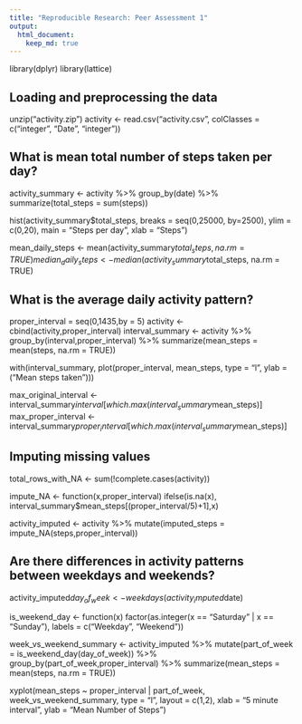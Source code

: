 ```yaml
---
title: "Reproducible Research: Peer Assessment 1"
output: 
  html_document:
    keep_md: true
---
```

library(dplyr)
library(lattice)

## Loading and preprocessing the data
unzip("activity.zip")
activity <- read.csv("activity.csv", colClasses = c("integer", "Date", "integer"))


## What is mean total number of steps taken per day?
activity_summary <- activity %>% 
                      group_by(date) %>% 
                      summarize(total_steps = sum(steps))
                      
hist(activity_summary$total_steps, 
      breaks = seq(0,25000, by=2500), 
      ylim = c(0,20), 
      main = "Steps per day", 
      xlab = "Steps")

mean_daily_steps <- mean(activity_summary$total_steps, na.rm = TRUE)
median_daily_steps <- median(activity_summary$total_steps, na.rm = TRUE)

## What is the average daily activity pattern?
proper_interval = seq(0,1435,by = 5)
activity <- cbind(activity,proper_interval)
interval_summary <- activity %>%
                      group_by(interval,proper_interval) %>%
                      summarize(mean_steps = mean(steps, na.rm = TRUE)) 
                      
with(interval_summary, plot(proper_interval, mean_steps, type = "l", ylab = ("Mean steps taken")))

max_original_interval <- interval_summary$interval[which.max(interval_summary$mean_steps)]
max_proper_interval <- interval_summary$proper_interval[which.max(interval_summary$mean_steps)]

## Imputing missing values
total_rows_with_NA <- sum(!complete.cases(activity))

impute_NA <- function(x,proper_interval) ifelse(is.na(x), interval_summary$mean_steps[(proper_interval/5)+1],x) 

activity_imputed <- activity %>%
                mutate(imputed_steps = impute_NA(steps,proper_interval))
                
## Are there differences in activity patterns between weekdays and weekends?
activity_imputed$day_of_week <- weekdays(activity_imputed$date)

is_weekend_day <- function(x) factor(as.integer(x == "Saturday" | x == "Sunday"), labels = c("Weekday", "Weekend"))

week_vs_weekend_summary <- activity_imputed %>%
                              mutate(part_of_week = is_weekend_day(day_of_week)) %>%
                              group_by(part_of_week,proper_interval) %>%
                              summarize(mean_steps = mean(steps, na.rm = TRUE))
                              
xyplot(mean_steps ~ proper_interval | part_of_week, week_vs_weekend_summary, type = "l", layout = c(1,2), xlab = "5 minute interval", ylab = "Mean Number of Steps")

